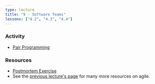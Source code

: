 ```yaml
---
type: lecture
title: "9 - Software Teams"
lessons: ["4.2", "4.3", "4.4"]
---
```


### Activity

- [Pair Programming](activities/pair-programming)

### Resources


* [Postmortem Exercise](https://docs.google.com/document/d/1ob0dfG_gefr_gQ8kbKr0kS4XpaKbc0oVAk4Te9tbDqM/edit)
* See the [previous lecture's page](lectures/08-hooks-and-agile) for many more resources on agile.
